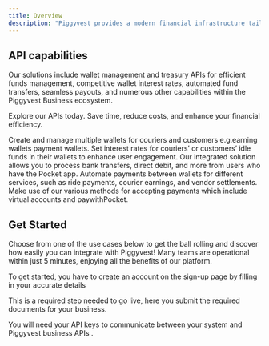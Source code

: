```yaml
---
title: Overview
description: "Piggyvest provides a modern financial infrastructure tailored for businesses and developers who need banking and financial services."
---
```


## API capabilities

Our solutions include wallet management and treasury APIs for efficient funds management, competitive wallet interest rates, automated fund transfers, seamless payouts, and numerous other capabilities within the Piggyvest Business ecosystem. <br />

Explore our APIs today. Save time, reduce costs, and enhance your financial efficiency.

<CardGroup cols={2}>
    <Card
    title="Wallet Management APIs "
    icon="wallet"
    href="/accept-payments/wallets/wallet-overview"
  >
Create and manage multiple wallets for couriers and customers e.g.earning wallets payment wallets.  
</Card>

<Card title="Competitive Wallet Interest Rates" icon="coins" href="#">
  Set interest rates for couriers’ or customers’ idle funds in their wallets to
  enhance user engagement.
</Card>

<Card title="Pay with Pocket" icon="get-pocket" href="/accept-payments/accept-payments-overview#1-pay-with-pocket"> 
Our integrated solution allows you to process bank transfers, direct debit, and more from users who have the Pocket app.
 </Card>

<Card title="Transfers" icon="money-bill-transfer" href="/transfers/transfer-overview">
  Automate payments between wallets for different services, such as ride
  payments, courier earnings, and vendor settlements.
</Card>

<Card title="Accept Payments" icon="money-bill-wave" href="/accept-payments/accept-payments-overview"> 
Make use of our various methods for accepting payments which include virtual accounts and paywithPocket.
</Card>

</CardGroup>

## Get Started

Choose from one of the use cases below to get the ball rolling and discover how easily you can integrate with Piggyvest! Many teams are operational within just 5 minutes, enjoying all the benefits of our platform.

<CardGroup cols={2}>
  <Card
    title="Sign Up"
    icon="right-to-bracket"
    href="https://dashboard.piggyvest.business/signup"
  >
To get started, you have to create an account on the sign-up page by filling in your accurate details 
</Card>
  <Card
    title="Complete KYC"
    icon="user-check"
    href="/bank-transfers"
  >

This is a required step needed to go live, here you submit the required documents for your business.

</Card>
  <Card
    title="Get your API keys"
    icon="key"
    href="/get-started/authentication"
  >
You will need your API keys to communicate between your system and Piggyvest business APIs .
  </Card>

</CardGroup>
